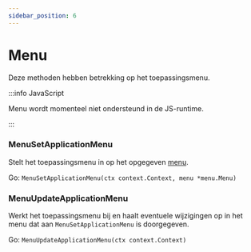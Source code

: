 ```yaml
---
sidebar_position: 6
---
```


# Menu

Deze methoden hebben betrekking op het toepassingsmenu.

:::info JavaScript

Menu wordt momenteel niet ondersteund in de JS-runtime.

:::

### MenuSetApplicationMenu

Stelt het toepassingsmenu in op het opgegeven [menu](../menus.mdx).

Go: `MenuSetApplicationMenu(ctx context.Context, menu *menu.Menu)`

### MenuUpdateApplicationMenu

Werkt het toepassingsmenu bij en haalt eventuele wijzigingen op in het menu dat aan `MenuSetApplicationMenu` is doorgegeven.

Go: `MenuUpdateApplicationMenu(ctx context.Context)`